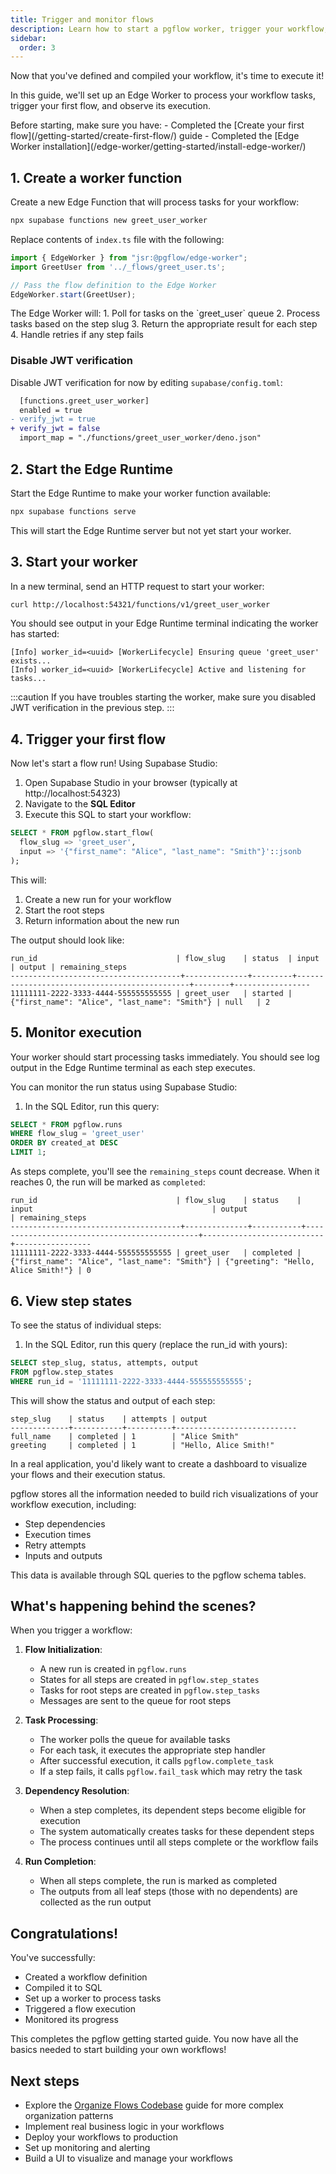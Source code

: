 ```yaml
---
title: Trigger and monitor flows
description: Learn how to start a pgflow worker, trigger your workflow, and monitor execution progress
sidebar:
  order: 3
---
```



Now that you've defined and compiled your workflow, it's time to execute it!

<NotProductionReady />

In this guide, we'll set up an Edge Worker to process your workflow tasks, trigger your first flow, and observe its execution.

<Aside type="caution" title="Prerequisites">
Before starting, make sure you have:
- Completed the [Create your first flow](/getting-started/create-first-flow/) guide
- Completed the [Edge Worker installation](/edge-worker/getting-started/install-edge-worker/)
</Aside>

## 1. Create a worker function

Create a new Edge Function that will process tasks for your workflow:

```bash frame="none"
npx supabase functions new greet_user_worker
```

Replace contents of `index.ts` file with the following:

```typescript title="supabase/functions/greet_user_worker/index.ts"
import { EdgeWorker } from "jsr:@pgflow/edge-worker";
import GreetUser from '../_flows/greet_user.ts';

// Pass the flow definition to the Edge Worker
EdgeWorker.start(GreetUser);
```

<Aside>
The Edge Worker will:
1. Poll for tasks on the `greet_user` queue
2. Process tasks based on the step slug
3. Return the appropriate result for each step
4. Handle retries if any step fails
</Aside>

### Disable JWT verification

Disable JWT verification for now by editing `supabase/config.toml`:

```diff lang="toml"
  [functions.greet_user_worker]
  enabled = true
- verify_jwt = true
+ verify_jwt = false
  import_map = "./functions/greet_user_worker/deno.json"
```

## 2. Start the Edge Runtime

Start the Edge Runtime to make your worker function available:

```bash frame="none"
npx supabase functions serve
```

This will start the Edge Runtime server but not yet start your worker.

## 3.  Start your worker

In a new terminal, send an HTTP request to start your worker:

```bash frame="none"
curl http://localhost:54321/functions/v1/greet_user_worker
```

You should see output in your Edge Runtime terminal indicating the worker has started:

```
[Info] worker_id=<uuid> [WorkerLifecycle] Ensuring queue 'greet_user' exists...
[Info] worker_id=<uuid> [WorkerLifecycle] Active and listening for tasks...
```

:::caution
If you have troubles starting the worker, make sure you disabled JWT verification in the previous step.
:::

## 4. Trigger your first flow

Now let's start a flow run! Using Supabase Studio:

1. Open Supabase Studio in your browser (typically at http://localhost:54323)
2. Navigate to the **SQL Editor**
3. Execute this SQL to start your workflow:

```sql
SELECT * FROM pgflow.start_flow(
  flow_slug => 'greet_user',
  input => '{"first_name": "Alice", "last_name": "Smith"}'::jsonb
);
```

This will:
1. Create a new run for your workflow
2. Start the root steps
3. Return information about the new run

The output should look like:

```
run_id                               | flow_slug    | status  | input                                        | output | remaining_steps
--------------------------------------+--------------+---------+----------------------------------------------+--------+-----------------
11111111-2222-3333-4444-555555555555 | greet_user   | started | {"first_name": "Alice", "last_name": "Smith"} | null   | 2
```

## 5. Monitor execution

Your worker should start processing tasks immediately. You should see log output in the Edge Runtime terminal as each step executes.

You can monitor the run status using Supabase Studio:

1. In the SQL Editor, run this query:

```sql
SELECT * FROM pgflow.runs
WHERE flow_slug = 'greet_user'
ORDER BY created_at DESC
LIMIT 1;
```

As steps complete, you'll see the `remaining_steps` count decrease. When it reaches 0, the run will be marked as `completed`:

```
run_id                               | flow_slug    | status    | input                                        | output                    | remaining_steps
--------------------------------------+--------------+-----------+----------------------------------------------+---------------------------+-----------------
11111111-2222-3333-4444-555555555555 | greet_user   | completed | {"first_name": "Alice", "last_name": "Smith"} | {"greeting": "Hello, Alice Smith!"} | 0
```

## 6. View step states

To see the status of individual steps:

1. In the SQL Editor, run this query (replace the run_id with yours):

```sql
SELECT step_slug, status, attempts, output
FROM pgflow.step_states
WHERE run_id = '11111111-2222-3333-4444-555555555555';
```

This will show the status and output of each step:

```
step_slug    | status    | attempts | output
-------------+-----------+----------+---------------------------
full_name    | completed | 1        | "Alice Smith"
greeting     | completed | 1        | "Hello, Alice Smith!"
```

<Aside type="tip" title="Flow Visualization">
In a real application, you'd likely want to create a dashboard to visualize your flows and their execution status.

pgflow stores all the information needed to build rich visualizations of your workflow execution, including:
- Step dependencies
- Execution times
- Retry attempts
- Inputs and outputs

This data is available through SQL queries to the pgflow schema tables.
</Aside>

## What's happening behind the scenes?

When you trigger a workflow:

1. **Flow Initialization**:
   - A new run is created in `pgflow.runs`
   - States for all steps are created in `pgflow.step_states`
   - Tasks for root steps are created in `pgflow.step_tasks`
   - Messages are sent to the queue for root steps

2. **Task Processing**:
   - The worker polls the queue for available tasks
   - For each task, it executes the appropriate step handler
   - After successful execution, it calls `pgflow.complete_task`
   - If a step fails, it calls `pgflow.fail_task` which may retry the task

3. **Dependency Resolution**:
   - When a step completes, its dependent steps become eligible for execution
   - The system automatically creates tasks for these dependent steps
   - The process continues until all steps complete or the workflow fails

4. **Run Completion**:
   - When all steps complete, the run is marked as completed
   - The outputs from all leaf steps (those with no dependents) are collected as the run output

## Congratulations!

You've successfully:
- Created a workflow definition
- Compiled it to SQL
- Set up a worker to process tasks
- Triggered a flow execution
- Monitored its progress

This completes the pgflow getting started guide. You now have all the basics needed to start building your own workflows!

## Next steps

- Explore the [Organize Flows Codebase](/how-to/organize-flows-codebase/) guide for more complex organization patterns
- Implement real business logic in your workflows
- Deploy your workflows to production
- Set up monitoring and alerting
- Build a UI to visualize and manage your workflows